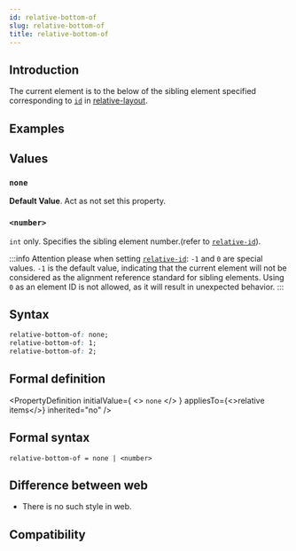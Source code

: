 ```yaml
---
id: relative-bottom-of
slug: relative-bottom-of
title: relative-bottom-of
---
```


## Introduction

The current element is to the below of the sibling element specified corresponding to [`id`](./relative-id.mdx) in [relative-layout](guide/ui/layout/relative-layout.mdx).

## Examples


<Go
  example="css-api"
  defaultFile="src/relative-bottom-of/App.tsx"
  img="https://lf-lynx.tiktok-cdns.com/obj/lynx-artifacts-oss-sg/lynx-website/assets/doc/css/relative-bottom-of.png"
  defaultEntryFile="dist/relative-bottom-of.lynx.bundle"
  entry="src/relative-bottom-of"
/>

## Values

### `none`

**Default Value**. Act as not set this property.

### `<number>`

`int` only. Specifies the sibling element number.(refer to [`relative-id`](./relative-id.mdx)).

:::info
Attention please when setting [`relative-id`](./relative-id.mdx): `-1` and `0` are special values. `-1` is the default value, indicating that the current element will not be considered as the alignment reference standard for sibling elements. Using `0` as an element ID is not allowed, as it will result in unexpected behavior.
:::

## Syntax

```css
relative-bottom-of: none;
relative-bottom-of: 1;
relative-bottom-of: 2;
```

## Formal definition


<PropertyDefinition
  initialValue={
    <>
      <code>none</code>
    </>
  }
  appliesTo={<>relative items</>}
  inherited="no"
/>

## Formal syntax

```
relative-bottom-of = none | <number>
```

## Difference between web

- There is no such style in web.

## Compatibility


<LegacyCompatTable metadata="css/properties/relative-bottom-of" />
